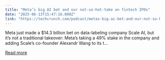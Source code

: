 ```yaml
---
title: "Meta’s big AI bet and our not-so-hot-take on fintech IPOs"
date: "2025-06-13T15:47:16.000Z"
link: "https://techcrunch.com/podcast/metas-big-ai-bet-and-our-not-so-hot-take-on-fintech-ipos/"
---
```


Meta just made a $14.3 billion bet on data-labeling company Scale AI, but it’s not a traditional takeover: Meta’s taking a 49% stake in the company and adding Scale’s co-founder Alexandr Wang to its t...

[Read more](https://techcrunch.com/podcast/metas-big-ai-bet-and-our-not-so-hot-take-on-fintech-ipos/)
